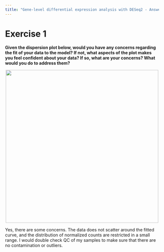 ```yaml
---
title: "Gene-level differential expression analysis with DESeq2 - Answer key"
---
```


# Exercise 1

**Given the dispersion plot below, would you have any concerns regarding the fit of your data to the model? If not, what aspects of the plot makes you feel confident about your data? If so, what are your concerns? What would you do to address them?**

<p align="center">
<img src="../img/exercise_dispersion.png" width="500">
</p>

Yes, there are some concerns. The data does not scatter around the fitted curve, and the distribution of normalized counts are restricted in a small range. I would double check QC of my samples to make sure that there are no contamination or outliers.